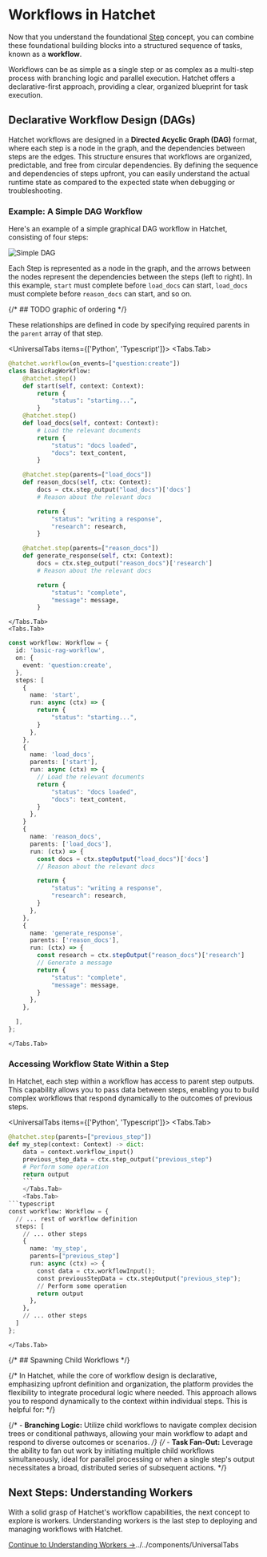 
# Workflows in Hatchet

Now that you understand the foundational [Step](./steps) concept, you can combine these foundational building blocks into a structured sequence of tasks, known as a **workflow**.

Workflows can be as simple as a single step or as complex as a multi-step process with branching logic and parallel execution. Hatchet offers a declarative-first approach, providing a clear, organized blueprint for task execution.

## Declarative Workflow Design (DAGs)

Hatchet workflows are designed in a **Directed Acyclic Graph (DAG)** format, where each step is a node in the graph, and the dependencies between steps are the edges. This structure ensures that workflows are organized, predictable, and free from circular dependencies. By defining the sequence and dependencies of steps upfront, you can easily understand the actual runtime state as compared to the expected state when debugging or troubleshooting.

### Example: A Simple DAG Workflow

Here's an example of a simple graphical DAG workflow in Hatchet, consisting of four steps:

![Simple DAG](/simple-dag.png)

Each Step is represented as a node in the graph, and the arrows between the nodes represent the dependencies between the steps (left to right). In this example, `start` must complete before `load_docs` can start, `load_docs` must complete before `reason_docs` can start, and so on.

{/* ## TODO graphic of ordering */}

These relationships are defined in code by specifying required parents in the `parent` array of that step.

<UniversalTabs items={['Python', 'Typescript']}>
  <Tabs.Tab>

```python
@hatchet.workflow(on_events=["question:create"])
class BasicRagWorkflow:
    @hatchet.step()
    def start(self, context: Context):
        return {
            "status": "starting...",
        }
    @hatchet.step()
    def load_docs(self, context: Context):
        # Load the relevant documents
        return {
            "status": "docs loaded",
            "docs": text_content,
        }

    @hatchet.step(parents=["load_docs"])
    def reason_docs(self, ctx: Context):
        docs = ctx.step_output("load_docs")['docs']
        # Reason about the relevant docs

        return {
            "status": "writing a response",
            "research": research,
        }

    @hatchet.step(parents=["reason_docs"])
    def generate_response(self, ctx: Context):
        docs = ctx.step_output("reason_docs")['research']
        # Reason about the relevant docs

        return {
            "status": "complete",
            "message": message,
        }

```

    </Tabs.Tab>
    <Tabs.Tab>

```typescript
const workflow: Workflow = {
  id: 'basic-rag-workflow',
  on: {
    event: 'question:create',
  },
  steps: [
    {
      name: 'start',
      run: async (ctx) => {
        return {
            "status": "starting...",
        }
      },
    },
    {
      name: 'load_docs',
      parents: ['start'],
      run: async (ctx) => {
        // Load the relevant documents
        return {
            "status": "docs loaded",
            "docs": text_content,
        }
      },
    }
    {
      name: 'reason_docs',
      parents: ['load_docs'],
      run: (ctx) => {
        const docs = ctx.stepOutput("load_docs")['docs']
        // Reason about the relevant docs

        return {
            "status": "writing a response",
            "research": research,
        }
      },
    },
    {
      name: 'generate_response',
      parents: ['reason_docs'],
      run: (ctx) => {
        const research = ctx.stepOutput("reason_docs")['research']
        // Generate a message
        return {
            "status": "complete",
            "message": message,
        }
      },
    },

  ],
};
```

    </Tabs.Tab>

</UniversalTabs>

### Accessing Workflow State Within a Step

In Hatchet, each step within a workflow has access to parent step outputs. This capability allows you to pass data between steps, enabling you to build complex workflows that respond dynamically to the outcomes of previous steps.

<UniversalTabs items={['Python', 'Typescript']}>
  <Tabs.Tab>
```python
@hatchet.step(parents=["previous_step"])
def my_step(context: Context) -> dict:
    data = context.workflow_input()
    previous_step_data = ctx.step_output("previous_step")
    # Perform some operation
    return output
    ```
    </Tabs.Tab>
    <Tabs.Tab>
```typescript
const workflow: Workflow = {
  // ... rest of workflow definition
  steps: [
    // ... other steps
    {
      name: 'my_step',
      parents=["previous_step"]
      run: async (ctx) => {
        const data = ctx.workflowInput();
        const previousStepData = ctx.stepOutput("previous_step");
        // Perform some operation
        return output
      },
    },
    // ... other steps
  ]
};
```
    </Tabs.Tab>
</UniversalTabs>

{/* ## Spawning Child Workflows */}

{/* In Hatchet, while the core of workflow design is declarative, emphasizing upfront definition and organization, the platform provides the flexibility to integrate procedural logic where needed. This approach allows you to respond dynamically to the context within individual steps. This is helpful for: */}

{/* - **Branching Logic:** Utilize child workflows to navigate complex decision trees or conditional pathways, allowing your main workflow to adapt and respond to diverse outcomes or scenarios. */}
{/* - **Task Fan-Out:** Leverage the ability to fan out work by initiating multiple child workflows simultaneously, ideal for parallel processing or when a single step's output necessitates a broad, distributed series of subsequent actions. */}

## Next Steps: Understanding Workers

With a solid grasp of Hatchet's workflow capabilities, the next concept to explore is workers. Understanding workers is the last step to deploying and managing workflows with Hatchet.

[Continue to Understanding Workers →](./workers)../../components/UniversalTabs
